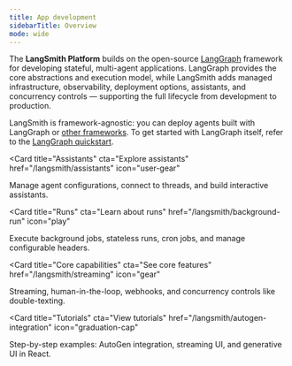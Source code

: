 ```yaml
---
title: App development
sidebarTitle: Overview
mode: wide
---
```


The **LangSmith Platform** builds on the open-source [LangGraph](/oss/langgraph/overview) framework for developing stateful, multi-agent applications.
LangGraph provides the core abstractions and execution model, while LangSmith adds managed infrastructure, observability, deployment options, assistants, and concurrency controls — supporting the full lifecycle from development to production.

LangSmith is framework-agnostic: you can deploy agents built with LangGraph or [other frameworks](/langsmith/autogen-integration). To get started with LangGraph itself, refer to the [LangGraph quickstart](/oss/langgraph/quickstart).

<CardGroup>

<Card
  title="Assistants"
  cta="Explore assistants"
  href="/langsmith/assistants"
  icon="user-gear"
>
Manage agent configurations, connect to threads, and build interactive assistants.
</Card>

<Card
  title="Runs"
  cta="Learn about runs"
  href="/langsmith/background-run"
  icon="play"
>
Execute background jobs, stateless runs, cron jobs, and manage configurable headers.
</Card>

<Card
  title="Core capabilities"
  cta="See core features"
  href="/langsmith/streaming"
  icon="gear"
>
Streaming, human-in-the-loop, webhooks, and concurrency controls like double-texting.
</Card>

<Card
  title="Tutorials"
  cta="View tutorials"
  href="/langsmith/autogen-integration"
  icon="graduation-cap"
>
Step-by-step examples: AutoGen integration, streaming UI, and generative UI in React.
</Card>

</CardGroup>
